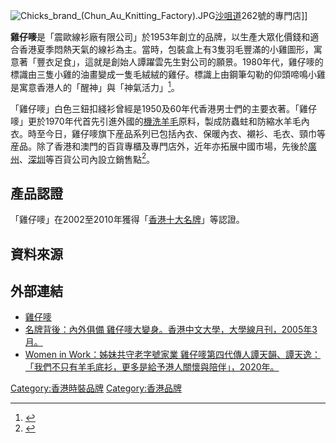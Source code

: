 {{Infobox Company
| company_name = 震歐線衫廠有限公司
| company_name_en = Chun Au Knitting Factory Limited
| company_logo = [[File:Chicks_logo.svg|200px]]
| company_type =
| slogan = 最好的·給家人
| foundation = 1953年
| founder = 譚躍雲、譚良右
| location = {{HKG}}新界葵涌葵昌路29-39號東海工業大廈5樓A1室
| key_people = 譚建東（執行董事）
| industry = 紡織製品業
| sales =
| profit =
| revenue =
| asset =
| market_value =
| num_employees =
| products = 內褲，三角褲，針織毛內衣，內衣背心，針織棉內衣
| homepage = {{url|www.chicks.com.hk}}
}}

[[File:Chicks_brand_(Chun_Au_Knitting_Factory).JPG|thumb]][[沙咀道|沙咀道]]262號的專門店]]
<!-- 檔案已被刪除 [[File:Logo_chicks.gif|thumb]] -->

'''雞仔嘜'''是「震歐線衫廠有限公司」於1953年創立的品牌，以生產大眾化價錢和適合香港夏季悶熱天氣的線衫為主。當時，包裝盒上有3隻羽毛豐滿的小雞圖形，寓意著「豐衣足食」，這就是創始人譚躍雲先生對公司的願景。1980年代，雞仔嘜的標識由三隻小雞的油畫變成一隻毛絨絨的雞仔。標識上由鋼筆勾勒的仰頭啼鳴小雞是寓意香港人的「醒神」與「神氣活力」<ref>{{Cite book | author =  | title = 品牌故事@香港 | location = 香港 | publisher = 香港文匯報| date = 2009年6月| pages = 111-114頁 |ISBN =9789623744584| accessdate = 2011-02-08 | url = http://pdf.wenweipo.com/2009/01/16/a05-12-0116.pdf | language= | quote =  }}</ref>。

「雞仔嘜」白色三鈕扣綫衫曾經是1950及60年代香港男士們的主要衣著。「雞仔嘜」更於1970年代首先引進外國的[[洗衣機|機洗]][[羊毛|羊毛]]原料，製成防蟲蛀和防縮水羊毛內衣。時至今日，雞仔嘜旗下産品系列已包括內衣、保暖內衣、襯衫、毛衣、頸巾等産品。除了香港和澳門的百貨專櫃及專門店外，近年亦拓展中國市場，先後於[[廣州|廣州]]、[[深圳|深圳]]等百貨公司內設立銷售點<ref>{{cite web|url=http://www.benchmark.org.hk/chi/3.2_chicks.htm|title=震歐線衫廠有限公司- Benchmarking Project|last=|first=|coauthors=|date=|publisher=中小企營商基準網站|accessdate=2011-02-03}}</ref>。

==產品認證==
「雞仔嘜」在2002至2010年獲得「[[香港名牌選舉|香港十大名牌]]」等認證。

==資料來源==
{{Reflist}}

==外部連結==
* [http://www.chicks.com.hk/big5/ 雞仔嘜]
* [http://www.com.cuhk.edu.hk/ubeat/050367/chicken.htm 名牌背後：內外俱備 雞仔嘜大變身。香港中文大學，大學線月刊，2005年3月。]
* [https://www.wiw.hk/topics/career/chicks-alicia-tam-and-jennifer-tam/ Women in Work：姊妹共守老字號家業 雞仔嘜第四代傳人譚天韻、譚天逸：「我們不只有羊毛底衫，更多是給予港人關懷與陪伴」，2020年。]

[[Category:香港時裝品牌|Category:香港時裝品牌]]
[[Category:香港品牌|Category:香港品牌]]